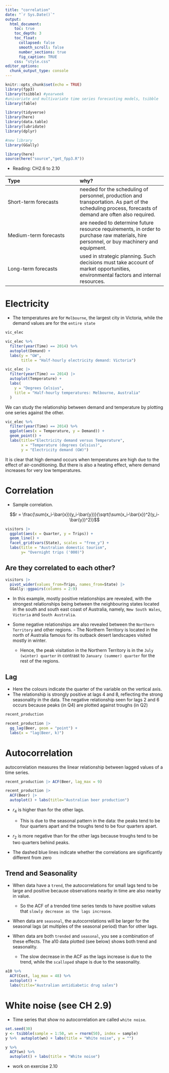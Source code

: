 ```yaml
---
title: "correlation"
date: "`r Sys.Date()`"
output:
  html_document:
    toc: true
    toc_depth: 3
    toc_float: 
      collapsed: false
      smooth_scroll: false
      number_sections: true
      fig_caption: TRUE
    css: "style.css"
editor_options: 
  chunk_output_type: console
---
```

```r
knitr::opts_chunk$set(echo = TRUE)
library(fpp3)
library(tsibble) #yearweek
#univariate and multivariate time series forecasting models, tsibble
library(fable) 

library(tidyverse)
library(here)
library(data.table)
library(lubridate)
library(dplyr)

#new library
library(GGally)

library(here)
source(here("source","get_fpp3.R"))
```

- Reading: CH2.6 to 2.10

|Type | why?|
|:----|:-----|
|Short-term forecasts| needed for the scheduling of personnel, production and transportation. As part of the scheduling process, forecasts of demand are often also required.
|Medium-term forecasts |are needed to determine future resource requirements, in order to purchase raw materials, hire personnel, or buy machinery and equipment.|
|Long-term forecasts|used in strategic planning. Such decisions must take account of market opportunities, environmental factors and internal resources.|

# Electricity

- The temperatures are for `Melbourne`, the largest city in Victoria, while the demand values are for the `entire state`

```r
vic_elec

vic_elec %>% 
  filter(year(Time) == 2014) %>% 
  autoplot(Demand) +
  labs(y = "GW",
       title = "Half-hourly electricity demand: Victoria")
```

```r
vic_elec |>
  filter(year(Time) == 2014) |>
  autoplot(Temperature) +
  labs(
    y = "Degrees Celsius",
    title = "Half-hourly temperatures: Melbourne, Australia"
  )
```

We can study the relationship between demand and temperature by plotting one series against the other.

```r
vic_elec %>% 
  filter(year(Time) == 2014) %>% 
  ggplot(aes(x = Temperature, y = Demand)) +
  geom_point() +
  labs(title="Electricity demand versus Temperature",
       x = "Temperature (degrees Celsius)",
       y = "Electricity demand (GW)")
```

It is clear that high demand occurs when temperatures are high due to the effect of air-conditioning. But there is also a heating effect, where demand increases for very low temperatures.

# Correlation 

- Sample correlation. 

$$r = \frac{\sum(x_i-\bar{x})(y_i-\bar{y})}{\sqrt(\sum(x_i-\bar{x})^2(y_i-\bar{y})^2)}$$

```r
visitors |>
  ggplot(aes(x = Quarter, y = Trips)) +
  geom_line() +
  facet_grid(vars(State), scales = "free_y") +
  labs(title = "Australian domestic tourism",
       y= "Overnight trips ('000)")
```

## Are they correlated to each other?

```r
visitors |>
  pivot_wider(values_from=Trips, names_from=State) |>
  GGally::ggpairs(columns = 2:9)
```

- In this example, mostly positive relationships are revealed, with the strongest relationships being between the neighbouring states located in the south and south east coast of Australia, namely, `New South Wales`, `Victoria` and `South Australia`. 

- Some negative relationships are also revealed between the `Northern Territory` and other regions.    - The Northern Territory is located in the north of Australia famous for its outback desert landscapes visited mostly in winter. 
  - Hence, the peak visitation in the Northern Territory is in the `July (winter) quarter` in contrast to `January (summer) quarter` for the rest of the regions.
  
## Lag

- Here the colours indicate the quarter of the variable on the vertical axis. 
- The relationship is strongly positive at lags 4 and 8, reflecting the strong seasonality in the data. The negative relationship seen for lags 2 and 6 occurs because peaks (in Q4) are plotted against troughs (in Q2)

  
```r
recent_production

recent_production |>
  gg_lag(Beer, geom = "point") +
  labs(x = "lag(Beer, k)")
```
  
# Autocorrelation 

autocorrelation measures the linear relationship between lagged values of a time series.

```r
recent_production |> ACF(Beer, lag_max = 9)

```

```r
recent_production |>
  ACF(Beer) |>
  autoplot() + labs(title="Australian beer production")
```

- $r_4$ is higher than for the other lags. 
  - This is due to the seasonal pattern in the data: the peaks tend to be four quarters apart and the troughs tend to be four quarters apart.

- $r_2$ is more negative than for the other lags because troughs tend to be two quarters behind peaks.

- The dashed blue lines indicate whether the correlations are significantly different from zero

## Trend and Seasonality

- When data have a `trend`, the autocorrelations for small lags tend to be large and positive because observations nearby in time are also nearby in value. 
  - So the ACF of a trended time series tends to have positive values that `slowly decrease as the lags increase`.

- When data are `seasonal`, the autocorrelations will be larger for the seasonal lags (at multiples of the seasonal period) than for other lags.

- When data are both `trended` and `seasonal`, you see a combination of these effects. The a10 data plotted (see below) shows both trend and seasonality. 
  - The slow decrease in the ACF as the lags increase is due to the trend, while the `scalloped` shape is due to the seasonality.
  
```r
a10 %>% 
  ACF(Cost, lag_max = 48) %>% 
  autoplot() +
  labs(title="Australian antidiabetic drug sales")
```

# White noise (see CH 2.9)

- Time series that show no autocorrelation are called `white noise`.

```r
set.seed(30)
y <- tsibble(sample = 1:50, wn = rnorm(50), index = sample)
y %>%  autoplot(wn) + labs(title = "White noise", y = "")

y %>% 
  ACF(wn) %>% 
  autoplot() + labs(title = "White noise")
```

- work on exercise 2.10

